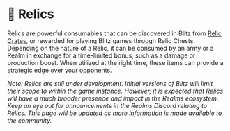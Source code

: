# 🏺 Relics

Relics are powerful consumables that can be discovered in Blitz from [Relic Crates](/blitz/worldmap-movement/worldmap#relic-crates), or
rewarded for playing Blitz games through Relic Chests. Depending on the nature of a Relic, it can be consumed by an army or a Realm in
exchange for a time-limited bonus, such as a damage or production boost. When utilized at the right time, these items can provide a
strategic edge over your opponents.

_Note: Relics are still under development. Initial versions of Blitz will limit their scope to within the game instance. However,
it is expected that Relics will have a much broader presence and impact in the Realms ecosystem. Keep an eye out for announcements 
in the Realms Discord relating to Relics. This page will be updated as more information is made available to the community._